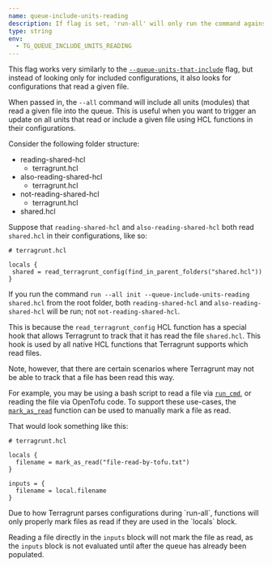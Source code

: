 ```yaml
---
name: queue-include-units-reading
description: If flag is set, 'run-all' will only run the command against Terragrunt units that read the specified file via an HCL function or include.
type: string
env:
  - TG_QUEUE_INCLUDE_UNITS_READING
---
```



This flag works very similarly to the [`--queue-units-that-include`](/docs/reference/cli/commands/run#queue-units-that-include) flag, but instead of looking only for included configurations,
it also looks for configurations that read a given file.

When passed in, the `--all` command will include all units (modules) that read a given file into the queue. This is useful
when you want to trigger an update on all units that read or include a given file using HCL functions in their configurations.

Consider the following folder structure:

<FileTree>

- reading-shared-hcl
  - terragrunt.hcl
- also-reading-shared-hcl
  - terragrunt.hcl
- not-reading-shared-hcl
  - terragrunt.hcl
- shared.hcl

</FileTree>

Suppose that `reading-shared-hcl` and `also-reading-shared-hcl` both read `shared.hcl` in their configurations, like so:

```hcl
# terragrunt.hcl

locals {
 shared = read_terragrunt_config(find_in_parent_folders("shared.hcl"))
}
```

If you run the command `run --all init --queue-include-units-reading shared.hcl` from the root folder, both
`reading-shared-hcl` and `also-reading-shared-hcl` will be run; not `not-reading-shared-hcl`.

This is because the `read_terragrunt_config` HCL function has a special hook that allows Terragrunt to track that it has
read the file `shared.hcl`. This hook is used by all native HCL functions that Terragrunt supports which read files.

Note, however, that there are certain scenarios where Terragrunt may not be able to track that a file has been read this way.

For example, you may be using a bash script to read a file via [`run_cmd`](/docs/reference/hcl/functions/#run_cmd), or reading the file via OpenTofu code. To support these
use-cases, the [`mark_as_read`](/docs/reference/hcl/functions/#mark_as_read) function can be used to manually mark a file as read.

That would look something like this:

```hcl
# terragrunt.hcl

locals {
  filename = mark_as_read("file-read-by-tofu.txt")
}

inputs = {
  filename = local.filename
}
```
<Aside type="caution">
Due to how Terragrunt parses configurations during `run-all`, functions will only properly mark files as read if they are used in the `locals` block.

Reading a file directly in the `inputs` block will not mark the file as read, as the `inputs` block is not evaluated until after the queue has already been populated.
</Aside>
